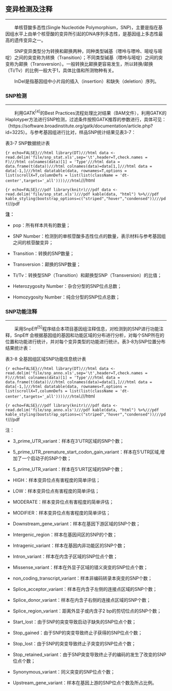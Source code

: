 ## 变异检测及注释

***

&emsp;&emsp;单核苷酸多态性(Single Nucleotide Polymorphism，SNP)，主要是指在基因组水平上由单个核苷酸的变异所引起的DNA序列多态性，是基因组上多态性最高的遗传变异之一。

&emsp;&emsp;SNP变异类型分为转换和颠换两种，同种类型碱基（嘌呤与嘌呤、嘧啶与嘧啶）之间的突变称为转换（Transition）；不同类型碱基（嘌呤与嘧啶）之间的突变称为颠换（Transversion）。一般转换比颠换更容易发生，所以转换/颠换（Ti/Tv）的比例一般大于1，具体比值和所测物种有关。

&emsp;&emsp;InDel是指基因组中小片段的插入（insertion）和缺失（deletion）序列。

### SNP检测

***

&emsp;&emsp;利用GATK$^{[4]}$的Best Practices流程处理比对结果（BAM文件），利用GATK的Haplotyper方法进行SNP检测，过滤条件按照GATK推荐的参数进行，具体可见：（https://software.broadinstitute.org/gatk/documentation/article.php?id=3225）。与参考基因组进行比对，样品SNP统计结果见表3-7：

<p class='mark'>表3-7 SNP数据统计表</p>

```{r echo=FALSE}///html
library(DT)///html
data <- read.delim('file/snp_stat.xls',sep='\t',header=T,check.names = F)///html
colnames(data)[1] = 'Type'///html
data = data.frame(t(data))///html
colnames(data)=data[1,]///html
data = data[-1,]///html
datatable(data, rownames=T,options = list(scrollX=T,columnDefs = list(list(className = 'dt-center',targets='_all'))))///html
```///html

```{r echo=FALSE}///pdf
library(knitr)///pdf
data <- read.delim('file/snp_stat.xls')///pdf
kable(data, "html") %>%///pdf
kable_styling(bootstrap_options=c("striped","hover","condensed"))///pdf
```///pdf

<p class='mark1'>**注：** </p>

- <p class='mark1'>pop：所有样本共有的数量；</p>

- <p class='mark1'>SNP Number：检测到的单核苷酸多态性位点的数量，表示材料与参考基因组之间的核苷酸变异；</p>

- <p class='mark1'>Transition：转换的SNP数量；</p>

- <p class='mark1'>Transversion：颠换的SNP数量；</p>

- <p class='mark1'>Ti/Tv：转换型SNP（Transition）和颠换型SNP（Transversion）的比值；</p>

- <p class='mark1'>Heterozygosity Number：杂合分型的SNP位点总数；</p>

- <p class='mark1'>Homozygosity Number：纯合分型的SNP位点总数；</p>


### SNP功能注释

***

&emsp;&emsp;采用SnpEff$^{[5]}$程序结合本项目基因组注释信息，对检测到的SNP进行功能注释，SnpEff 会根据基因组的基因和功能区域的分布进行分析，对每个SNP所在的位置和功能进行统计，并对每个变异类型的功能进行统计。表3-8为SNP位置分布结果统计表：

<p class="mark">表3-8 全基因组区域SNP功能信息统计表</p>

```{r echo=FALSE}///html
library(DT)///html
data <- read.delim('file/snp_anno.xls',sep='\t',header=T,check.names = F)///html
colnames(data)[1] = 'Type'///html
data = data.frame(t(data))///html
colnames(data)=data[1,]///html
data = data[-1,]///html
datatable(data, rownames=T,options = list(scrollX=T,columnDefs = list(list(className = 'dt-center',targets='_all'))))///html
```///html

```{r echo=FALSE}///pdf
library(knitr)///pdf
data <- read.delim('file/snp_anno.xls')///pdf
kable(data, "html") %>%///pdf
kable_styling(bootstrap_options=c("striped","hover","condensed"))///pdf
```///pdf

<p class="mark1">注：</p>

- <p class="mark1">3_prime_UTR_variant：样本在3’UTR区域的SNP个数；</p>

- <p class="mark1">5_prime_UTR_premature_start_codon_gain_variant：样本在5‘UTR区域,增加了一个启动子的SNP个数；</p>

- <p class="mark1">5_prime_UTR_variant：样本在5’URT区域的SNP个数；</p>

- <p class="mark1">HIGH：样本变异位点有害程度的简单评估；</p>

- <p class="mark1">LOW：样本变异位点有害程度的简单评估；</p>

- <p class="mark1">MODERATE：样本变异位点有害程度的简单评估；</p>

- <p class="mark1">MODIFIER：样本变异位点有害程度的简单评估；</p>

- <p class="mark1">Downstream_gene_variant：样本在基因下游区域的SNP个数；</p>

- <p class="mark1">Intergenic_region：样本在基因间区的SNP的个数；</p>

- <p class="mark1">Intragenic_variant：样本在基因内非功能区的SNP个数；</p>

- <p class="mark1">Intron_variant：样本在内含子区域的SNP位点个数；</p>

- <p class="mark1">Missense_variant：样本在外显子区域的错义突变的SNP位点个数；</p>

- <p class="mark1">non_coding_transcript_variant：样本非编码转录本突变的SNP个数；</p>

- <p class="mark1">Splice_acceptor_variant：样本在内含子左侧的连接点区域的SNP个数；</p>

- <p class="mark1">Splice_donor_variant：样本在内含子右侧的连接点区域的SNP个数；</p>

- <p class="mark1">Splice_region_variant：距离外显子或内含子2 bp的剪切位点的SNP个数；</p>

- <p class="mark1">Start_lost：由于SNP的突变导致启动子缺失的SNP位点个数；</p>

- <p class="mark1">Stop_gained：由于SNP的突变导致终止子获得的SNP位点个数；</p>

- <p class="mark1">Stop_lost：由于SNP的突变导致终止子突变的SNP位点个数；</p>

- <p class="mark1">Stop_retained_variant：由于SNP突变导致终止子的编码的发生了改变的SNP位点个数；</p>

- <p class="mark1">Synonymous_variant：同义突变的SNP位点个数；</p>

- <p class="mark1">Upstream_gene_variant：样本在基因上游的SNP位点个数及所占比例。</p>

